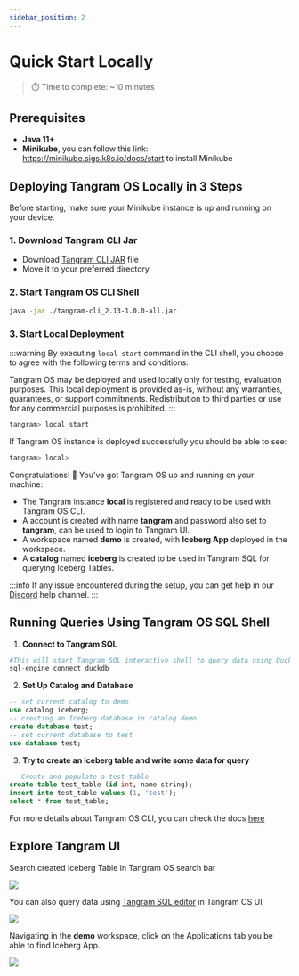```yaml
---
sidebar_position: 2
---
```





# Quick Start Locally

> ⏱️ Time to complete: ~10 minutes

## Prerequisites

- **Java 11+**
- **Minikube**, you can follow this link: https://minikube.sigs.k8s.io/docs/start to install Minikube 



## Deploying Tangram OS Locally in 3 Steps

Before starting, make sure your Minikube instance is up and running on your device.

### 1. Download Tangram CLI Jar

- Download [Tangram CLI JAR](https://github.com/tangram-data/tangram-os-doc/releases/download/tangram-cli-1.0.0/tangram-cli_2.13-1.0.0-all.jar) file
- Move it to your preferred directory


### 2. Start Tangram OS CLI Shell
```bash
java -jar ./tangram-cli_2.13-1.0.0-all.jar
```

### 3. Start Local Deployment
:::warning
By executing `local start` command in the CLI shell, you choose to agree with the following terms and conditions: 

Tangram OS may be deployed and used locally only for testing, evaluation purposes. This local deployment is provided as-is, without any warranties, guarantees, or support commitments.
Redistribution to third parties or use for any commercial purposes is prohibited.
:::

```bash
tangram> local start
```

If Tangram OS instance is deployed successfully you should be able to see:
```python
tangram> local>
```

Congratulations! 🎉 You've got Tangram OS up and running on your machine: 

- The Tangram instance **local** is registered and ready to be used with Tangram OS CLI.
- A account is created with name **tangram** and password also set to **tangram**, can be used to login to Tangram UI.
- A workspace named **demo** is created, with **Iceberg App** deployed in the workspace.
- A **catalog** named **iceberg** is created to be used in Tangram SQL for querying Iceberg Tables.

:::info
If any issue encountered during the setup, you can get help in our [Discord](https://discord.gg/PXxsBDEr) help channel.
:::
## Running Queries Using Tangram OS SQL Shell

1. **Connect to Tangram SQL**
<div style={{ fontSize: '1.1em', fontWeight: 'bold' }}>

```python
#This will start Tangram SQL interactive shell to query data using DuckDB
sql-engine connect duckdb
```
</div>

2. **Set Up Catalog and Database**
<div style={{ fontSize: '1.1em', fontWeight: 'bold' }}>

```sql
-- set current catalog to demo
use catalog iceberg;
-- creating an Iceberg database in catalog demo
create database test;
-- set current database to test 
use database test;
```
</div>

3. **Try to create an Iceberg table and write some data for query**
<div style={{ fontSize: '1.1em', fontWeight: 'bold' }}>

```sql
-- Create and populate a test table
create table test_table (id int, name string);
insert into test_table values (1, 'test');
select * from test_table;
```
</div>

For more details about Tangram OS CLI, you can check the docs [here](/category/tangram-cli)

## Explore Tangram UI

Search created Iceberg Table in Tangram OS search bar

<div style={{ display: "flex", justifyContent: "center", marginBottom:"36px", marginTop:"24px"}}>
  <img src={TangramSearch}/>
</div>

You can also query data using [Tangram SQL editor](http://localhost:8081/sql) in Tangram OS UI

<div style={{ display: "flex", justifyContent: "center", marginBottom:"36px", marginTop:"24px"}}>
  <img src={TangramSQLEditor}/>
</div>

Navigating in the **demo** workspace, click on the Applications tab you be able to find Iceberg App.

<div style={{ display: "flex", justifyContent: "center", marginBottom:"36px", marginTop:"24px"}}>
  <img src={DemoIcebergApp}/>
</div>

